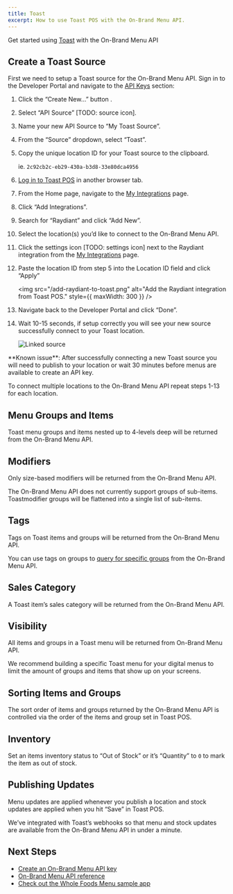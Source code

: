 ```yaml
---
title: Toast
excerpt: How to use Toast POS with the On-Brand Menu API.
---
```


Get started using [Toast](https://pos.toasttab.com/) with the On-Brand Menu API

## Create a Toast Source

First we need to setup a Toast source for the On-Brand Menu API. Sign in to the Developer Portal and navigate to the [API Keys](https://developers.staging.raydiant.com/api-keys) section:

1. Click the “Create New…” button <RaydiantIcon name="add" />.
2. Select “API Source” [TODO: source icon].
3. Name your new API Source to “My Toast Source”.
4. From the “Source” dropdown, select “Toast”.
5. Copy the unique location ID for your Toast source to the clipboard.

   ie. `2c92cb2c-eb29-430a-b3d8-33e80dca4956`

6. [Log in to Toast POS](https://pos.toasttab.com/login) in another browser tab.
7. From the Home page, navigate to the [My Integrations](https://www.toasttab.com/restaurants/admin/integrations/my-integrations) page.
8. Click “Add Integrations”.
9. Search for “Raydiant” and click “Add New”.
10. Select the location(s) you’d like to connect to the On-Brand Menu API.
11. Click the settings icon [TODO: settings icon] next to the Raydiant integration from the [My Integrations](https://www.toasttab.com/restaurants/admin/integrations/my-integrations) page.
12. Paste the location ID from step 5 into the Location ID field and click “Apply”

    <img
      src="/add-raydiant-to-toast.png"
      alt="Add the Raydiant integration from Toast POS."
      style={{ maxWidth: 300 }}
    />

13. Navigate back to the Developer Portal and click “Done”.
14. Wait 10-15 seconds, if setup correctly you will see your new source successfully connect to your Toast location.

    <img src="/linked-source.png" alt="Linked source" />

<Callout>
  **Known issue**: After successfully connecting a new Toast source you will
  need to publish to your location or wait 30 minutes before menus are available
  to create an API key.
</Callout>

To connect multiple locations to the On-Brand Menu API repeat steps 1-13 for each location.

## Menu Groups and Items

Toast menu groups and items nested up to 4-levels deep will be returned from the On-Brand Menu API.

## Modifiers

Only size-based modifiers will be returned from the On-Brand Menu API.

<Callout>The On-Brand Menu API does not currently support groups of sub-items. Toastmodifier groups will be flattened into a single list of sub-items.</Callout>

## Tags

Tags on Toast items and groups will be returned from the On-Brand Menu API.

You can use tags on groups to [query for specific groups](/docs/on-brand-menu-api/reference/get-groups) from the On-Brand Menu API.

## Sales Category

A Toast item’s sales category will be returned from the On-Brand Menu API.

## Visibility

All items and groups in a Toast menu will be returned from On-Brand Menu API.

We recommend building a specific Toast menu for your digital menus to limit the amount of groups and items that show up on your screens.

## Sorting Items and Groups

The sort order of items and groups returned by the On-Brand Menu API is controlled via the order of the items and group set in Toast POS.

## Inventory

Set an items inventory status to “Out of Stock” or it’s “Quantity” to `0` to mark the item as out of stock.

## Publishing Updates

Menu updates are applied whenever you publish a location and stock updates are applied when you hit “Save” in Toast POS.

We’ve integrated with Toast’s webhooks so that menu and stock updates are available from the On-Brand Menu API in under a minute.

## Next Steps

- [Create an On-Brand Menu API key](/docs/on-brand-menu-api/api-keys)
- [On-Brand Menu API reference](/docs/on-brand-menu-api/reference)
- [Check out the Whole Foods Menu sample app](/docs/get-started/sample-apps/whole-foods-menu)
